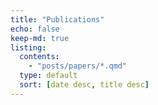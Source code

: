 ```yaml
---
title: "Publications"
echo: false
keep-md: true
listing: 
  contents: 
    - "posts/papers/*.qmd"
  type: default
  sort: [date desc, title desc]
---
```

